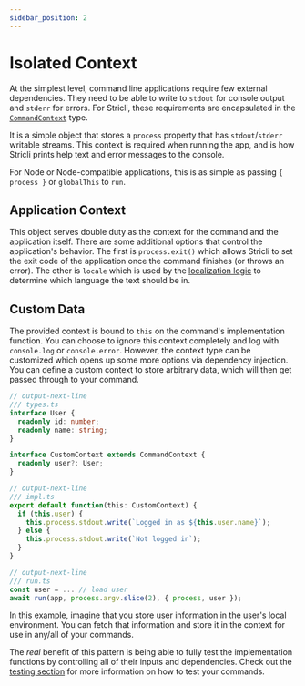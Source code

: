 ```yaml
---
sidebar_position: 2
---
```


# Isolated Context

At the simplest level, command line applications require few external dependencies. They need to be able to write to `stdout` for console output and `stderr` for errors. For Stricli, these requirements are encapsulated in the [`CommandContext`](../../packages/core/interfaces/CommandContext) type.

It is a simple object that stores a `process` property that has `stdout`/`stderr` writable streams. This context is required when running the app, and is how Stricli prints help text and error messages to the console.

For Node or Node-compatible applications, this is as simple as passing `{ process }` or `globalThis` to `run`.

## Application Context

This object serves double duty as the context for the command and the application itself. There are some additional options that control the application's behavior. The first is `process.exit()` which allows Stricli to set the exit code of the application once the command finishes (or throws an error). The other is `locale` which is used by the [localization logic](configuration.mdx#localization) to determine which language the text should be in.

## Custom Data

The provided context is bound to `this` on the command's implementation function. You can choose to ignore this context completely and log with `console.log` or `console.error`. However, the context type can be customized which opens up some more options via dependency injection. You can define a custom context to store arbitrary data, which will then get passed through to your command.

```ts
// output-next-line
/// types.ts
interface User {
  readonly id: number;
  readonly name: string;
}

interface CustomContext extends CommandContext {
  readonly user?: User;
}

// output-next-line
/// impl.ts
export default function(this: CustomContext) {
  if (this.user) {
    this.process.stdout.write(`Logged in as ${this.user.name}`);
  } else {
    this.process.stdout.write(`Not logged in`);
  }
}

// output-next-line
/// run.ts
const user = ... // load user
await run(app, process.argv.slice(2), { process, user });
```

In this example, imagine that you store user information in the user's local environment. You can fetch that information and store it in the context for use in any/all of your commands.

The _real_ benefit of this pattern is being able to fully test the implementation functions by controlling all of their inputs and dependencies. Check out the [testing section](../testing.mdx) for more information on how to test your commands.
